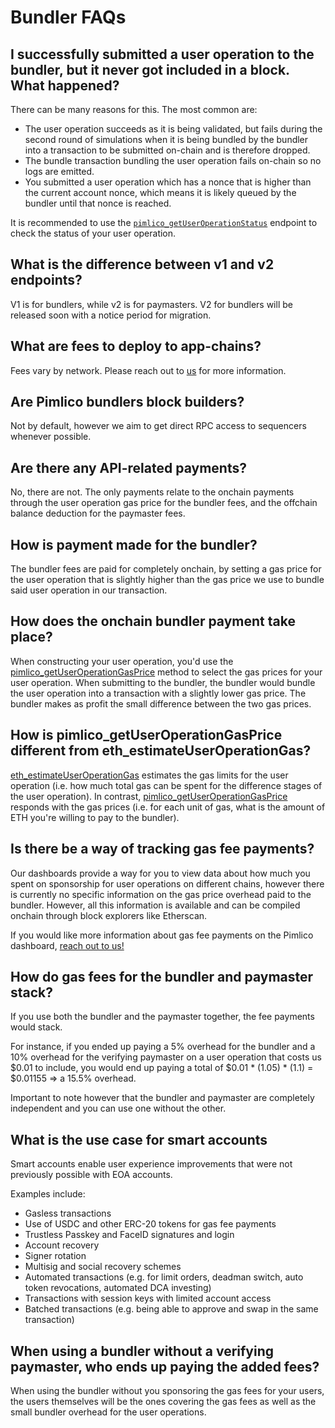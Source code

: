 # Bundler FAQs

## I successfully submitted a user operation to the bundler, but it never got included in a block. What happened?
There can be many reasons for this. The most common are:
- The user operation succeeds as it is being validated, but fails during the second round of simulations when it is being bundled by the bundler into a transaction to be submitted on-chain and is therefore dropped.
- The bundle transaction bundling the user operation fails on-chain so no logs are emitted.
- You submitted a user operation which has a nonce that is higher than the current account nonce, which means it is likely queued by the bundler until that nonce is reached.

It is recommended to use the [`pimlico_getUserOperationStatus`](/bundler/reference/endpoints/pimlico_getUserOperationStatus) endpoint to check the status of your user operation.

## What is the difference between v1 and v2 endpoints?
V1 is for bundlers, while v2 is for paymasters. V2 for bundlers will be released soon with a notice period for migration.

## What are fees to deploy to app-chains?
Fees vary by network. Please reach out to [us](https://t.me/kristofgazso) for more information.

## Are Pimlico bundlers block builders?

Not by default, however we aim to get direct RPC access to sequencers whenever possible.

## Are there any API-related payments?

No, there are not. The only payments relate to the onchain payments through the user operation gas price for the bundler fees, and the offchain balance deduction for the paymaster fees.

## How is payment made for the bundler?

The bundler fees are paid for completely onchain, by setting a gas price for the user operation that is slightly higher than the gas price we use to bundle said user operation in our transaction.

## How does the onchain bundler payment take place?

When constructing your user operation, you'd use the [pimlico_getUserOperationGasPrice](/bundler/reference/endpoints/pimlico_getUserOperationGasPrice) method to select the gas prices for your user operation. When submitting to the bundler, the bundler would bundle the user operation into a transaction with a slightly lower gas price. The bundler makes as profit the small difference between the two gas prices.

## How is pimlico_getUserOperationGasPrice different from eth_estimateUserOperationGas?

[eth_estimateUserOperationGas](/bundler/reference/endpoints/eth_estimateUserOperationGas) estimates the gas limits for the user operation (i.e. how much total gas can be spent for the difference stages of the user operation). In contrast, [pimlico_getUserOperationGasPrice](/bundler/reference/endpoints/pimlico_getUserOperationGasPrice) responds with the gas prices (i.e. for each unit of gas, what is the amount of ETH you're willing to pay to the bundler).

## Is there be a way of tracking gas fee payments?

Our dashboards provide a way for you to view data about how much you spent on sponsorship for user operations on different chains, however there is currently no specific information on the gas price overhead paid to the bundler. However, all this information is available and can be compiled onchain through block explorers like Etherscan.

If you would like more information about gas fee payments on the Pimlico dashboard, [reach out to us!](https://t.me/pimlicoHQ)

## How do gas fees for the bundler and paymaster stack?

If you use both the bundler and the paymaster together, the fee payments would stack.

For instance, if you ended up paying a 5% overhead for the bundler and a 10% overhead for the verifying paymaster on a user operation that costs us $0.01 to include, you would end up paying a total of $0.01 * (1.05) * (1.1) = $0.01155 => a 15.5% overhead. 

Important to note however that the bundler and paymaster are completely independent and you can use one without the other.

## What is the use case for smart accounts

Smart accounts enable user experience improvements that were not previously possible with EOA accounts.

Examples include:
- Gasless transactions
- Use of USDC and other ERC-20 tokens for gas fee payments
- Trustless Passkey and FaceID signatures and login
- Account recovery
- Signer rotation
- Multisig and social recovery schemes
- Automated transactions (e.g. for limit orders, deadman switch, auto token revocations, automated DCA investing)
- Transactions with session keys with limited account access
- Batched transactions (e.g. being able to approve and swap in the same transaction)

## When using a bundler without a verifying paymaster, who ends up paying the added fees?

When using the bundler without you sponsoring the gas fees for your users, the users themselves will be the ones covering the gas fees as well as the small bundler overhead for the user operations.
